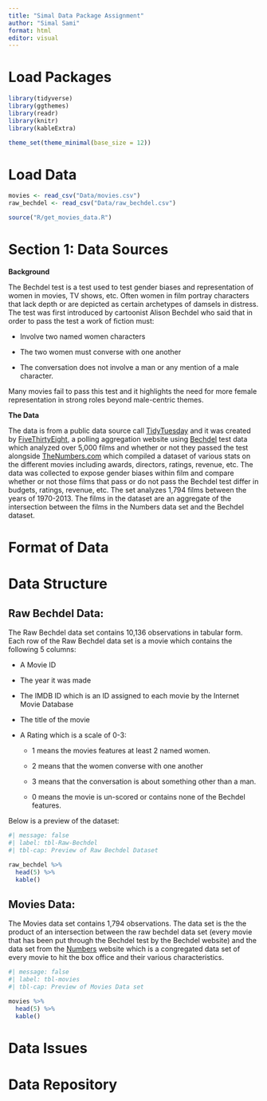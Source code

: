```yaml
---
title: "Simal Data Package Assignment"
author: "Simal Sami"
format: html
editor: visual
---
```


# Load Packages

```r
library(tidyverse)
library(ggthemes)
library(readr)
library(knitr) 
library(kableExtra)

theme_set(theme_minimal(base_size = 12))

```

# Load Data

```r
movies <- read_csv("Data/movies.csv")
raw_bechdel <- read_csv("Data/raw_bechdel.csv")

```

```r
source("R/get_movies_data.R")
```

# Section 1: Data Sources

**Background**

The Bechdel test is a test used to test gender biases and representation of women in movies, TV shows, etc. Often women in film portray characters that lack depth or are depicted as certain archetypes of damsels in distress. The test was first introduced by cartoonist Alison Bechdel who said that in order to pass the test a work of fiction must:

-   Involve two named women characters

-   The two women must converse with one another

-   The conversation does not involve a man or any mention of a male character.

Many movies fail to pass this test and it highlights the need for more female representation in strong roles beyond male-centric themes.

**The Data**

The data is from a public data source call [TidyTuesday](https://github.com/rfordatascience/tidytuesday/blob/master/data/2021/2021-03-09/readme.md) and it was created by [FiveThirtyEight](https://github.com/fivethirtyeight/data/tree/master/bechdel), a polling aggregation website using [Bechdel](https://bechdeltest.com/) test data which analyzed over 5,000 films and whether or not they passed the test alongside [TheNumbers.com](https://www.the-numbers.com/) which compiled a dataset of various stats on the different movies including awards, directors, ratings, revenue, etc. The data was collected to expose gender biases within film and compare whether or not those films that pass or do not pass the Bechdel test differ in budgets, ratings, revenue, etc. The set analyzes 1,794 films between the years of 1970-2013. The films in the dataset are an aggregate of the intersection between the films in the Numbers data set and the Bechdel dataset.

# Format of Data

# Data Structure

## Raw Bechdel Data:

The Raw Bechdel data set contains 10,136 observations in tabular form. Each row of the Raw Bechdel data set is a movie which contains the following 5 columns:

-   A Movie ID

-   The year it was made

-   The IMDB ID which is an ID assigned to each movie by the Internet Movie Database

-   The title of the movie

-   A Rating which is a scale of 0-3:

    -   1 means the movies features at least 2 named women.

    -   2 means that the women converse with one another

    -   3 means that the conversation is about something other than a man.

    -   0 means the movie is un-scored or contains none of the Bechdel features.

Below is a preview of the dataset:

```r
#| message: false
#| label: tbl-Raw-Bechdel
#| tbl-cap: Preview of Raw Bechdel Dataset

raw_bechdel %>%
  head(5) %>%
  kable()
```

## Movies Data:

The Movies data set contains 1,794 observations. The data set is the the product of an intersection between the raw bechdel data set (every movie that has been put through the Bechdel test by the Bechdel website) and the data set from the [Numbers](https://www.the-numbers.com/) website which is a congregated data set of every movie to hit the box office and their various characteristics.

```r
#| message: false
#| label: tbl-movies
#| tbl-cap: Preview of Movies Data set

movies %>%
  head(5) %>%
  kable()
```

# Data Issues

# Data Repository
